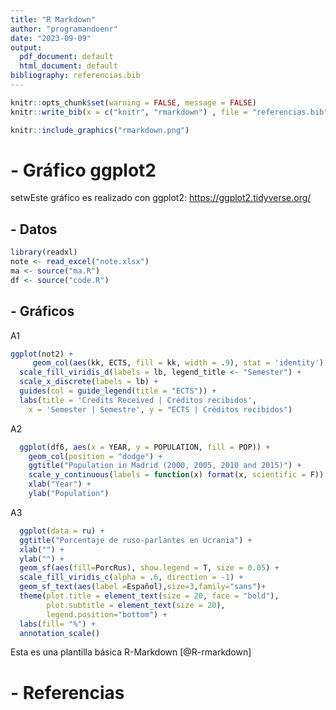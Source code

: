 ```yaml
---
title: "R Markdown"
author: "programandoenr"
date: "2023-09-09"
output:
  pdf_document: default
  html_document: default
bibliography: referencias.bib
---
```



```r
knitr::opts_chunk$set(warning = FALSE, message = FALSE) 
knitr::write_bib(x = c("knitr", "rmarkdown") , file = "referencias.bib")
```

```r
knitr::include_graphics("rmarkdown.png")
```

# - Gráfico ggplot2 

setwEste gráfico es realizado con ggplot2: <https://ggplot2.tidyverse.org/> 

## - Datos 

```r
library(readxl)
note <- read_excel("note.xlsx")
ma <- source("ma.R") 
df <- source("code.R")
```

## - Gráficos 

A1

```r
ggplot(not2) + 
     geom_col(aes(kk, ECTS, fill = kk, width = .9), stat = 'identity') + 
  scale_fill_viridis_d(labels = lb, legend_title <- "Semester") +
  scale_x_discrete(labels = lb) +
  guides(col = guide_legend(title = "ECTS")) +
  labs(title = 'Credits Received | Créditos recibidos',
    x = 'Semester | Semestre', y = "ECTS | Créditos recibidos") 
```
A2

```r
  ggplot(df6, aes(x = YEAR, y = POPULATION, fill = POP)) +
    geom_col(position = "dodge") +
    ggtitle("Population in Madrid (2000, 2005, 2010 and 2015)") + 
    scale_y_continuous(labels = function(x) format(x, scientific = F)) +
    xlab("Year") +
    ylab("Population") 
```

A3

```r
  ggplot(data = ru) +
  ggtitle("Porcentaje de ruso-parlantes en Ucrania") +
  xlab("") +
  ylab("") +
  geom_sf(aes(fill=PorcRus), show.legend = T, size = 0.05) +
  scale_fill_viridis_c(alpha = .6, direction = -1) +
  geom_sf_text(aes(label =Español),size=3,family="sans")+
  theme(plot.title = element_text(size = 20, face = "bold"),
        plot.subtitle = element_text(size = 20),
        legend.position="bottom") +
  labs(fill= "%") +
  annotation_scale()
```



Esta es una plantilla básica R-Markdown [@R-rmarkdown]

# - Referencias 
